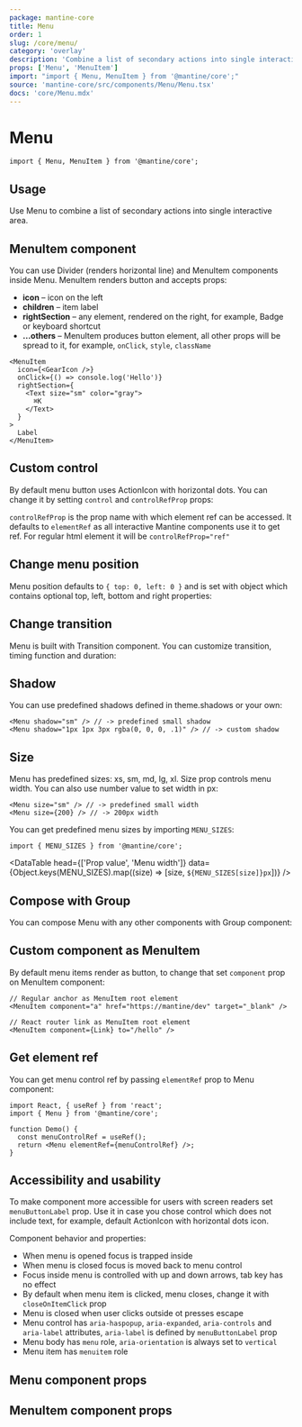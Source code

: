 ```yaml
---
package: mantine-core
title: Menu
order: 1
slug: /core/menu/
category: 'overlay'
description: 'Combine a list of secondary actions into single interactive area'
props: ['Menu', 'MenuItem']
import: "import { Menu, MenuItem } from '@mantine/core';"
source: 'mantine-core/src/components/Menu/Menu.tsx'
docs: 'core/Menu.mdx'
---
```



# Menu

<PageHeader
  source="mantine-core/src/components/Menu/Menu.tsx"
  docs="core/Menu.mdx"
  package="@mantine/core"
/>

```tsx
import { Menu, MenuItem } from '@mantine/core';
```

## Usage

Use Menu to combine a list of secondary actions into single interactive area.

<MenuBaseDemo />

## MenuItem component

You can use <GatsbyLink to="/core/divider/">Divider</GatsbyLink> (renders horizontal line) and MenuItem components inside Menu.
MenuItem renders button and accepts props:

- **icon** – icon on the left
- **children** – item label
- **rightSection** – any element, rendered on the right, for example, <GatsbyLink to="/core/badge/">Badge</GatsbyLink> or keyboard shortcut
- **...others** – MenuItem produces button element, all other props will be spread to it, for example, `onClick`, `style`, `className`

```tsx
<MenuItem
  icon={<GearIcon />}
  onClick={() => console.log('Hello')}
  rightSection={
    <Text size="sm" color="gray">
      ⌘K
    </Text>
  }
>
  Label
</MenuItem>
```

## Custom control

By default menu button uses <GatsbyLink to="/core/action-icon/">ActionIcon</GatsbyLink> with horizontal dots.
You can change it by setting `control` and `controlRefProp` props:

<MenuComponentDemo />

`controlRefProp` is the prop name with which element ref can be accessed.
It defaults to `elementRef` as all interactive Mantine components use it to get ref.
For regular html element it will be `controlRefProp="ref"`

## Change menu position

Menu position defaults to `{ top: 0, left: 0 }` and is set with object which contains optional top, left, bottom and right properties:

<MenuPositionDemo />

## Change transition

Menu is built with <GatsbyLink to="/core/transition/">Transition</GatsbyLink> component.
You can customize transition, timing function and duration:

<MenuTransitionsDemo />

## Shadow

You can use predefined shadows defined in <GatsbyLink to="/pages/theming/#spacing-radius-and-shadows">theme.shadows</GatsbyLink> or your own:

```tsx
<Menu shadow="sm" /> // -> predefined small shadow
<Menu shadow="1px 1px 3px rgba(0, 0, 0, .1)" /> // -> custom shadow
```

## Size

<MenuConfigurator />

Menu has predefined sizes: xs, sm, md, lg, xl. Size prop controls menu width.
You can also use number value to set width in px:

```tsx
<Menu size="sm" /> // -> predefined small width
<Menu size={200} /> // -> 200px width
```

You can get predefined menu sizes by importing `MENU_SIZES`:

```tsx
import { MENU_SIZES } from '@mantine/core';
```

<DataTable
  head={['Prop value', 'Menu width']}
  data={Object.keys(MENU_SIZES).map((size) => [size, `${MENU_SIZES[size]}px`])}
/>

## Compose with Group

You can compose Menu with any other components with <GatsbyLink to="/core/group/">Group</GatsbyLink> component:

<MenuComposeDemo />

## Custom component as MenuItem

By default menu items render as button, to change that set `component` prop on MenuItem component:

```tsx
// Regular anchor as MenuItem root element
<MenuItem component="a" href="https://mantine/dev" target="_blank" />

// React router link as MenuItem root element
<MenuItem component={Link} to="/hello" />
```

<MenuLinkDemo />

## Get element ref

You can get menu control ref by passing `elementRef` prop to Menu component:

```tsx
import React, { useRef } from 'react';
import { Menu } from '@mantine/core';

function Demo() {
  const menuControlRef = useRef();
  return <Menu elementRef={menuControlRef} />;
}
```

## Accessibility and usability

To make component more accessible for users with screen readers set `menuButtonLabel` prop.
Use it in case you chose control which does not include text, for example, default ActionIcon with horizontal dots icon.

Component behavior and properties:

- When menu is opened focus is trapped inside
- When menu is closed focus is moved back to menu control
- Focus inside menu is controlled with up and down arrows, tab key has no effect
- By default when menu item is clicked, menu closes, change it with `closeOnItemClick` prop
- Menu is closed when user clicks outside ot presses escape
- Menu control has `aria-haspopup`, `aria-expanded`, `aria-controls` and `aria-label` attributes, `aria-label` is defined by `menuButtonLabel` prop
- Menu body has `menu` role, `aria-orientation` is always set to `vertical`
- Menu item has `menuitem` role

## Menu component props

<PropsTable component="Menu" />

## MenuItem component props

<PropsTable component="MenuItem" />
